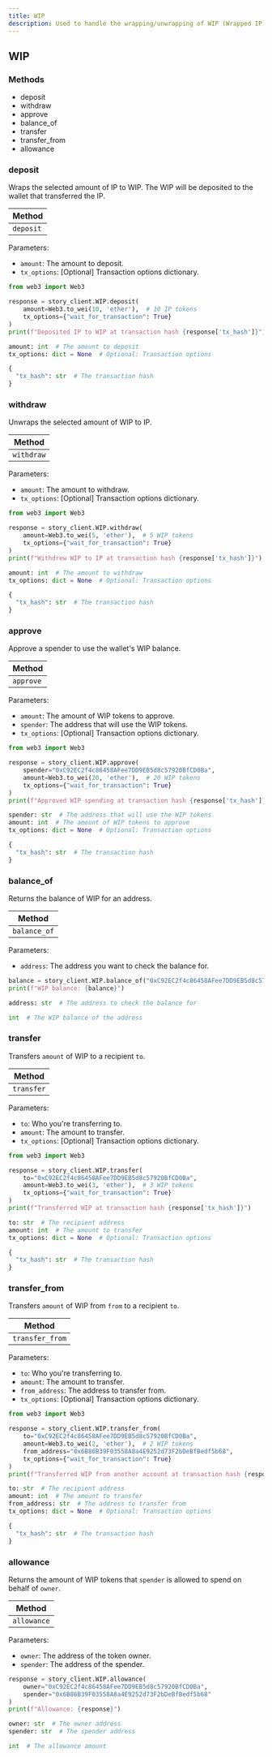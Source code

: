 ```yaml
---
title: WIP
description: Used to handle the wrapping/unwrapping of WIP (Wrapped IP) tokens within Story.
---
```


## WIP

### Methods

- deposit
- withdraw
- approve
- balance_of
- transfer
- transfer_from
- allowance

### deposit

Wraps the selected amount of IP to WIP. The WIP will be deposited to the wallet that transferred the IP.

| Method    |
| --------- |
| `deposit` |

Parameters:

- `amount`: The amount to deposit.
- `tx_options`: [Optional] Transaction options dictionary.

<CodeGroup>

```python Python
from web3 import Web3

response = story_client.WIP.deposit(
    amount=Web3.to_wei(10, 'ether'),  # 10 IP tokens
    tx_options={"wait_for_transaction": True}
)
print(f"Deposited IP to WIP at transaction hash {response['tx_hash']}")
```

```python Request Parameters
amount: int  # The amount to deposit
tx_options: dict = None  # Optional: Transaction options
```

```python Response
{
  "tx_hash": str  # The transaction hash
}
```

</CodeGroup>

### withdraw

Unwraps the selected amount of WIP to IP.

| Method     |
| ---------- |
| `withdraw` |

Parameters:

- `amount`: The amount to withdraw.
- `tx_options`: [Optional] Transaction options dictionary.

<CodeGroup>

```python Python
from web3 import Web3

response = story_client.WIP.withdraw(
    amount=Web3.to_wei(5, 'ether'),  # 5 WIP tokens
    tx_options={"wait_for_transaction": True}
)
print(f"Withdrew WIP to IP at transaction hash {response['tx_hash']}")
```

```python Request Parameters
amount: int  # The amount to withdraw
tx_options: dict = None  # Optional: Transaction options
```

```python Response
{
  "tx_hash": str  # The transaction hash
}
```

</CodeGroup>

### approve

Approve a spender to use the wallet's WIP balance.

| Method    |
| --------- |
| `approve` |

Parameters:

- `amount`: The amount of WIP tokens to approve.
- `spender`: The address that will use the WIP tokens.
- `tx_options`: [Optional] Transaction options dictionary.

<CodeGroup>

```python Python
from web3 import Web3

response = story_client.WIP.approve(
    spender="0xC92EC2f4c86458AFee7DD9EB5d8c57920BfCD0Ba",
    amount=Web3.to_wei(20, 'ether'),  # 20 WIP tokens
    tx_options={"wait_for_transaction": True}
)
print(f"Approved WIP spending at transaction hash {response['tx_hash']}")
```

```python Request Parameters
spender: str  # The address that will use the WIP tokens
amount: int  # The amount of WIP tokens to approve
tx_options: dict = None  # Optional: Transaction options
```

```python Response
{
  "tx_hash": str  # The transaction hash
}
```

</CodeGroup>

### balance_of

Returns the balance of WIP for an address.

| Method       |
| ------------ |
| `balance_of` |

Parameters:

- `address`: The address you want to check the balance for.

<CodeGroup>

```python Python
balance = story_client.WIP.balance_of("0xC92EC2f4c86458AFee7DD9EB5d8c57920BfCD0Ba")
print(f"WIP balance: {balance}")
```

```python Request Parameters
address: str  # The address to check the balance for
```

```python Response
int  # The WIP balance of the address
```

</CodeGroup>

### transfer

Transfers `amount` of WIP to a recipient `to`.

| Method     |
| ---------- |
| `transfer` |

Parameters:

- `to`: Who you're transferring to.
- `amount`: The amount to transfer.
- `tx_options`: [Optional] Transaction options dictionary.

<CodeGroup>

```python Python
from web3 import Web3

response = story_client.WIP.transfer(
    to="0xC92EC2f4c86458AFee7DD9EB5d8c57920BfCD0Ba",
    amount=Web3.to_wei(3, 'ether'),  # 3 WIP tokens
    tx_options={"wait_for_transaction": True}
)
print(f"Transferred WIP at transaction hash {response['tx_hash']}")
```

```python Request Parameters
to: str  # The recipient address
amount: int  # The amount to transfer
tx_options: dict = None  # Optional: Transaction options
```

```python Response
{
  "tx_hash": str  # The transaction hash
}
```

</CodeGroup>

### transfer_from

Transfers `amount` of WIP from `from` to a recipient `to`.

| Method          |
| --------------- |
| `transfer_from` |

Parameters:

- `to`: Who you're transferring to.
- `amount`: The amount to transfer.
- `from_address`: The address to transfer from.
- `tx_options`: [Optional] Transaction options dictionary.

<CodeGroup>

```python Python
from web3 import Web3

response = story_client.WIP.transfer_from(
    to="0xC92EC2f4c86458AFee7DD9EB5d8c57920BfCD0Ba",
    amount=Web3.to_wei(2, 'ether'),  # 2 WIP tokens
    from_address="0x6B86B39F03558A8a4E9252d73F2bDeBfBedf5b68",
    tx_options={"wait_for_transaction": True}
)
print(f"Transferred WIP from another account at transaction hash {response['tx_hash']}")
```

```python Request Parameters
to: str  # The recipient address
amount: int  # The amount to transfer
from_address: str  # The address to transfer from
tx_options: dict = None  # Optional: Transaction options
```

```python Response
{
  "tx_hash": str  # The transaction hash
}
```

</CodeGroup>

### allowance

Returns the amount of WIP tokens that `spender` is allowed to spend on behalf of `owner`.

| Method      |
| ----------- |
| `allowance` |

Parameters:

- `owner`: The address of the token owner.
- `spender`: The address of the spender.

<CodeGroup>

```python Python
response = story_client.WIP.allowance(
    owner="0xC92EC2f4c86458AFee7DD9EB5d8c57920BfCD0Ba",
    spender="0x6B86B39F03558A8a4E9252d73F2bDeBfBedf5b68"
)
print(f"Allowance: {response}")
```

```python Request Parameters
owner: str  # The owner address
spender: str  # The spender address
```

```python Response
int  # The allowance amount
```

</CodeGroup>
